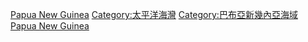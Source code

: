 [[Category:各国海湾|Papua New Guinea]]
[[Category:太平洋海灣|Category:太平洋海灣]]
[[Category:巴布亞新幾內亞海域|Category:巴布亞新幾內亞海域]]
[[Category:大洋洲海湾|Papua New Guinea]]